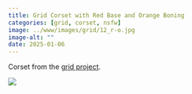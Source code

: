 ```yaml
---
title: Grid Corset with Red Base and Orange Boning
categories: [grid, corset, nsfw]
image: ../www/images/grid/12_r-o.jpg
image-alt: ""
date: 2025-01-06
---
```


Corset from the [grid project](/posts/2025-01-27_grid-project.html).

![](../www/images/grid/12_r-o.jpg)

